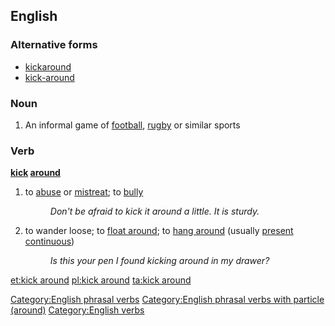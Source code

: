 ==English==

===Alternative forms===
* [[kickaround]]
* [[kick-around]]

===Noun===
{{en-noun}}

# An informal game of [[football]], [[rugby]] or similar sports

===Verb===
'''[[kick]] [[around]]'''

# to [[abuse]] or [[mistreat]]; to [[bully]]
#: ''Don't be afraid to kick it around a little.  It is sturdy.''
# to wander loose; to [[float around]]; to [[hang around]] (usually [[present continuous]])
#: ''Is this your pen I found kicking around in my drawer?''

[[Category:English phrasal verbs]]
[[Category:English phrasal verbs with particle (around)]]
[[Category:English verbs]]

[[et:kick around]]
[[pl:kick around]]
[[ta:kick around]]